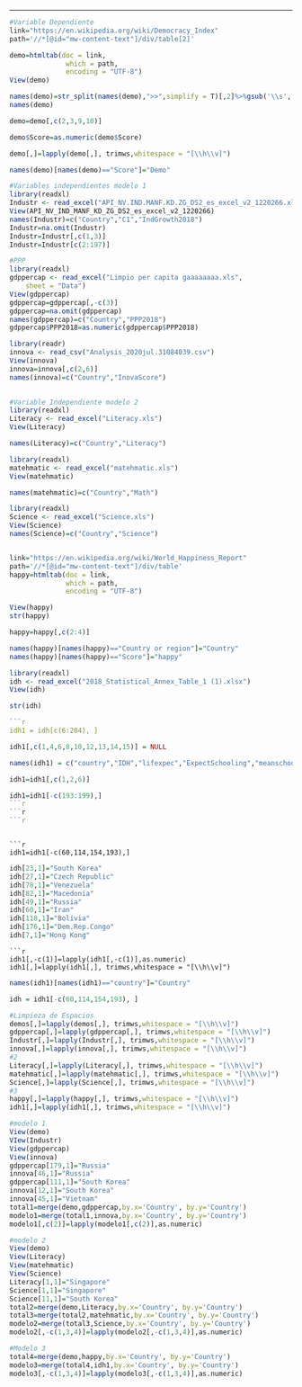---
```r
#Variable Dependiente
link="https://en.wikipedia.org/wiki/Democracy_Index"
path='//*[@id="mw-content-text"]/div/table[2]'
```
```r
demo=htmltab(doc = link, 
              which = path, 
              encoding = "UTF-8")
View(demo)
```
```r
names(demo)=str_split(names(demo),">>",simplify = T)[,2]%>%gsub('\\s','',.)
names(demo)

demo=demo[,c(2,3,9,10)] 

demo$Score=as.numeric(demo$Score) 

demo[,]=lapply(demo[,], trimws,whitespace = "[\\h\\v]") 

names(demo)[names(demo)=="Score"]="Demo"
```

```r
#Variables independientes modelo 1
library(readxl)
Industr <- read_excel("API_NV.IND.MANF.KD.ZG_DS2_es_excel_v2_1220266.xlsx")
View(API_NV_IND_MANF_KD_ZG_DS2_es_excel_v2_1220266)
names(Industr)=c("Country","C1","IndGrowth2018")
Industr=na.omit(Industr)
Industr=Industr[,c(1,3)]
Industr=Industr[c(2:197)]


```

```r
#PPP
library(readxl)
gdppercap <- read_excel("Limpio per capita gaaaaaaaa.xls", 
    sheet = "Data")
View(gdppercap)
gdppercap=gdppercap[,-c(3)]
gdppercap=na.omit(gdppercap)
names(gdppercap)=c("Country","PPP2018")
gdppercap$PPP2018=as.numeric(gdppercap$PPP2018) 

```

```r
library(readr)
innova <- read_csv("Analysis_2020jul.31084039.csv")
View(innova)
innova=innova[,c(2,6)]
names(innova)=c("Country","InovaScore")
 
```



```r
#Variable Independiente modelo 2
library(readxl)
Literacy <- read_excel("Literacy.xls")
View(Literacy)

names(Literacy)=c("Country","Literacy")

```

```r
library(readxl)
matehmatic <- read_excel("matehmatic.xls")
View(matehmatic)

names(matehmatic)=c("Country","Math")
```

```r
library(readxl)
Science <- read_excel("Science.xls")
View(Science)
names(Science)=c("Country","Science")
```
```r

```

```r
link="https://en.wikipedia.org/wiki/World_Happiness_Report"
path='//*[@id="mw-content-text"]/div/table'
happy=htmltab(doc = link, 
              which = path, 
              encoding = "UTF-8")

View(happy)
str(happy)
```
```r
happy=happy[,c(2:4)]
```


```r
names(happy)[names(happy)=="Country or region"]="Country" 
names(happy)[names(happy)=="Score"]="happy"
```

```r
library(readxl)
idh <- read_excel("2018_Statistical_Annex_Table_1 (1).xlsx")
View(idh)
```
```r
str(idh)
```

```r
```r
idh1 = idh[c(6:204), ]
```
```r
idh1[,c(1,4,6,8,10,12,13,14,15)] = NULL 
```
```r
names(idh1) = c("country","IDH","lifexpec","ExpectSchooling","meanschooling","GNipercapita")
```
```r
idh1=idh1[,c(1,2,6)]
```
```r
idh1=idh1[-c(193:199),]
```r
```r
```r

```

```

```

```
```r
idh1=idh1[-c(60,114,154,193),]
```
```r
idh[23,1]="South Korea"
idh[27,1]="Czech Republic"
idh[78,1]="Venezuela"
idh[82,1]="Macedonia"
idh[49,1]="Russia"
idh[60,1]="Iran"
idh[118,1]="Bolivia"
idh[176,1]="Dem.Rep.Congo"
idh[7,1]="Hong Kong"

```
```
```r
idh1[,-c(1)]=lapply(idh1[,-c(1)],as.numeric)
idh1[,]=lapply(idh1[,], trimws,whitespace = "[\\h\\v]") 
```
```r
names(idh1)[names(idh1)=="country"]="Country" 
```

```r
idh = idh1[-c(60,114,154,193), ]
```


```r
#Limpieza de Espacios
demos[,]=lapply(demos[,], trimws,whitespace = "[\\h\\v]") 
gdppercap[,]=lapply(gdppercap[,], trimws,whitespace = "[\\h\\v]") 
Industr[,]=lapply(Industr[,], trimws,whitespace = "[\\h\\v]")
innova[,]=lapply(innova[,], trimws,whitespace = "[\\h\\v]")
#2
Literacy[,]=lapply(Literacy[,], trimws,whitespace = "[\\h\\v]")
matehmatic[,]=lapply(matehmatic[,], trimws,whitespace = "[\\h\\v]")
Science[,]=lapply(Science[,], trimws,whitespace = "[\\h\\v]")
#3
happy[,]=lapply(happy[,], trimws,whitespace = "[\\h\\v]")
idh1[,]=lapply(idh1[,], trimws,whitespace = "[\\h\\v]")
```

```r
#modelo 1
View(demo)
VIew(Industr)
View(gdppercap)
View(innova)
gdppercap[179,1]="Russia"
innova[46,1]="Russia"
gdppercap[111,1]="South Korea"
innova[12,1]="South Korea"
innova[45,1]="Vietnam"
total1=merge(demo,gdppercap,by.x='Country', by.y='Country') 
modelo1=merge(total1,innova,by.x='Country', by.y='Country')
modelo1[,c(2)]=lapply(modelo1[,c(2)],as.numeric)
```

```r
#modelo 2
View(demo)
View(Literacy)
View(matehmatic)
View(Science)
Literacy[1,1]="Singapore"
Science[1,1]="Singapore"
Science[11,1]="South Korea"
total2=merge(demo,Literacy,by.x='Country', by.y='Country') 
total3=merge(total2,matehmatic,by.x='Country', by.y='Country')
modelo2=merge(total3,Science,by.x='Country', by.y='Country')
modelo2[,-c(1,3,4)]=lapply(modelo2[,-c(1,3,4)],as.numeric)

```

```r
#Modelo 3
total4=merge(demo,happy,by.x='Country', by.y='Country') 
modelo3=merge(total4,idh1,by.x='Country', by.y='Country') 
modelo3[,-c(1,3,4)]=lapply(modelo3[,-c(1,3,4)],as.numeric)




```

